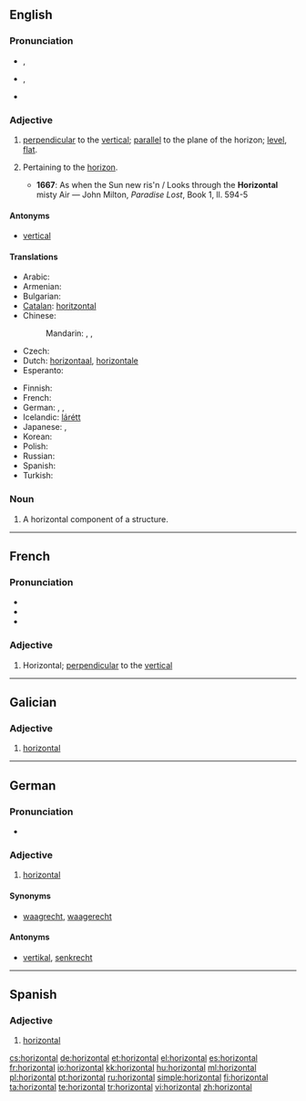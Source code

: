 ==English==

===Pronunciation===
* {{a|RP}} {{IPA|/ˌhɒɹɪˈzɒntəl/}}, {{SAMPA|/%hQr@"zQnt@l/}}
* {{a|US}} {{IPA|/ˌhɔːɹəˈzɑːntəl/}}, {{SAMPA|/%hO:r@"zA:nt@l/}}
* {{audio|En-us-horizontal.ogg|Audio (US)}}

===Adjective===
{{en-adj}}

# [[perpendicular]] to the [[vertical]]; [[parallel]] to the plane of the horizon; [[level]], [[flat]].
# {{archaic}} Pertaining to the [[horizon]].
#* '''1667''': As when the Sun new ris'n / Looks through the '''Horizontal''' misty Air — John Milton, ''Paradise Lost'', Book 1, ll. 594-5

====Antonyms====
* [[vertical]]

====Translations====
{{trans-top|parallel to the plane of the horizon}}
* Arabic: {{t|ar|أفقي|tr='ufuqiy}}
* Armenian: {{t-|hy|հորիզոնական|tr=horizonakan}}
* Bulgarian: {{t|bg|хоризонтален|m|sc=Cyrl}}
* [[Catalan]]: [[horitzontal]]
* Chinese:
*: Mandarin: {{t-|cmn|水平|tr=shuǐpíng|sc=Hani}},  {{t-|cmn|橫|alt=橫的|sc=Hani}},  {{t-|cmn|横|alt=横的|tr=héng-de|sc=Hani}}
* Czech: {{t-|cs|vodorovný|m}}
* Dutch: [[horizontaal]], [[horizontale]]
* Esperanto: {{t-|eo|horizontala|xs=Esperanto}}
{{trans-mid}}
* Finnish: {{t-|fi|vaakasuora}}
* French: {{t+|fr|horizontal}}
* German: {{t+|de|horizontal}}, {{t+|de|waagrecht}}, {{t+|de|waagerecht}}
* Icelandic: [[lárétt]]
* Japanese: {{t-|ja|水平|alt=水平な|tr=すいへいな, suihei-na}},  {{t+|ja|横|alt=横の|tr=よこの, yoko-no}}
* Korean: {{t+|ko|가로|tr=garo|sc=Hang}}
* Polish: {{t+|pl|poziomy}}
* Russian: {{t+|ru|горизонтальный|tr=gorizontál'nyj}}
* Spanish: {{t+|es|horizontal|m|f}}
* Turkish: {{t+|tr|yatay}}
{{trans-bottom}}

===Noun===
{{en-noun}}

# A horizontal component of a structure.

----

==French==

===Pronunciation===
* {{audio|Fr-horizontal.ogg|Audio}}
* {{IPA|/ɔ.ʁi.zɔ̃.tal/|lang=fr}}
* {{homophones|horizontale|horizontes}}

===Adjective===
{{fr-adj-al|horizont}}

# Horizontal; [[perpendicular]] to the [[vertical]]

----

==Galician==

===Adjective===
{{gl-adj|f=horizontal|pl=horizontais}}

# [[#English|horizontal]]

----

==German==

===Pronunciation===
* {{audio|De-horizontal.ogg|Audio}}

===Adjective===
{{de-adj|-}}

# [[horizontal#English|horizontal]]

====Synonyms====
* [[waagrecht]], [[waagerecht]]

====Antonyms====
* [[vertikal#German|vertikal]], [[senkrecht]]

----

==Spanish==

===Adjective===
{{es-adj|pl=horizontales}}

# [[#English|horizontal]]

[[cs:horizontal]]
[[de:horizontal]]
[[et:horizontal]]
[[el:horizontal]]
[[es:horizontal]]
[[fr:horizontal]]
[[io:horizontal]]
[[kk:horizontal]]
[[hu:horizontal]]
[[ml:horizontal]]
[[pl:horizontal]]
[[pt:horizontal]]
[[ru:horizontal]]
[[simple:horizontal]]
[[fi:horizontal]]
[[ta:horizontal]]
[[te:horizontal]]
[[tr:horizontal]]
[[vi:horizontal]]
[[zh:horizontal]]